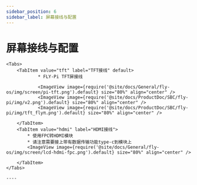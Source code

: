 ```yaml
---
sidebar_position: 6
sidebar_label: 屏幕接线与配置
---
```




# 屏幕接线与配置


    <Tabs>
        <TabItem value="tft" label="TFT接线" default>
                * FLY-Pi TFT屏接线

                <ImageView image={require('@site/docs/General/fly-os/img/screen/pi-tft.png').default} size="80%" align="center" />
                <ImageView image={require('@site/docs/ProductDoc/SBC/fly-pi/img/v2.png').default} size="80%" align="center" />
                <ImageView image={require('@site/docs/ProductDoc/SBC/fly-pi/img/tft_flyπ.png').default} size="80%" align="center" />

        </TabItem>
        <TabItem value="hdmi" label="HDMI接线">
            * 使用FPC转HDMI模块
            * 请注意需要接上带有数据传输功能type-c到模块上
            <ImageView image={require('@site/docs/General/fly-os/img/screen/lcd-hdmi-fpc.png').default} size="80%" align="center" />

        </TabItem>
    </Tabs>

    ----
